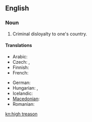 ==English==

===Noun===
{{en-noun|sg=[[high]] [[treason]]|-}}

# Criminal disloyalty to one's country.

====Translations====
{{trans-top|Criminal disloyalty to one's country}}
* Arabic: {{t-|ar|خيانة عظمى|f|tr=khiyaana 3uZmaa}}
* Czech: {{t-|cs|velezrada|f}},  {{t-|cs|vlastizrada|f}}
* Finnish: {{t-|fi|maanpetos}}
* French: {{t+|fr|haute trahison|f}}
{{trans-mid}}
* German: {{t-|de|Hochverrat|m}}
* Hungarian: {{t|hu|felségárulás}},  {{t|hu|hazaárulás}}
* Icelandic: {{t+|is|landráð|n|p}}
* [[Macedonian]]: {{t-|mk|велепредавство|n|tr=veleprédavstvo}}
* Romanian: {{t|ro|înaltă trădare|f}}
{{trans-bottom}}

[[kn:high treason]]